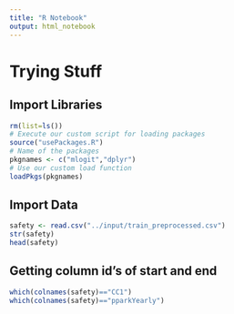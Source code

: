 ```yaml
---
title: "R Notebook"
output: html_notebook
---
```


# Trying Stuff
## Import Libraries
```r
rm(list=ls())
# Execute our custom script for loading packages
source("usePackages.R")
# Name of the packages 
pkgnames <- c("mlogit","dplyr")
# Use our custom load function
loadPkgs(pkgnames)
```

## Import Data
```r
safety <- read.csv("../input/train_preprocessed.csv")
str(safety)
head(safety)
```
## Getting column id's of start and end
```r
which(colnames(safety)=="CC1")
which(colnames(safety)=="pparkYearly")
```
